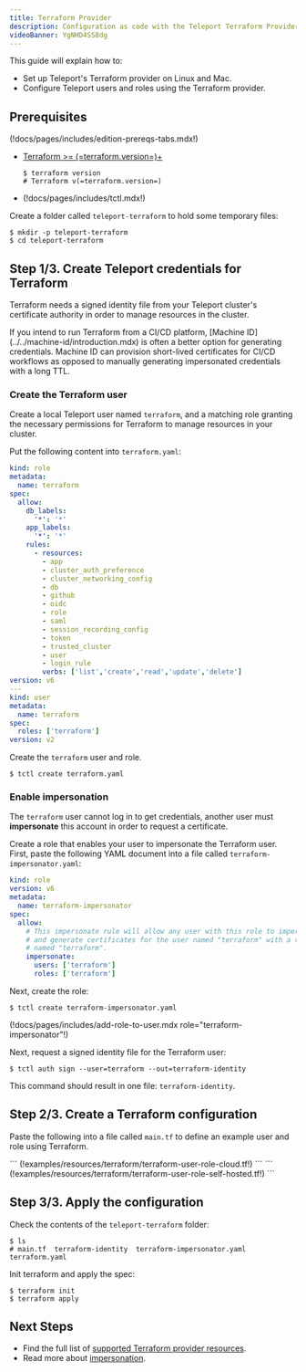 ```yaml
---
title: Terraform Provider
description: Configuration as code with the Teleport Terraform Provider
videoBanner: YgNHD4SS8dg
---
```


This guide will explain how to:

- Set up Teleport's Terraform provider on Linux and Mac.
- Configure Teleport users and roles using the Terraform provider.

## Prerequisites

(!docs/pages/includes/edition-prereqs-tabs.mdx!)

- [Terraform >= (=terraform.version=)+](https://learn.hashicorp.com/tutorials/terraform/install-cli)

  ```code
  $ terraform version
  # Terraform v(=terraform.version=)
  ```

- (!docs/pages/includes/tctl.mdx!)

Create a folder called `teleport-terraform` to hold some temporary files:

```code
$ mkdir -p teleport-terraform
$ cd teleport-terraform
```

## Step 1/3. Create Teleport credentials for Terraform

Terraform needs a signed identity file from your Teleport cluster's certificate
authority in order to manage resources in the cluster.

<Admonition type="tip" title="Running Terraform from a CI/CD platform?">
If you intend to run Terraform from a CI/CD platform,
[Machine ID](../../machine-id/introduction.mdx) is often a better option for
generating credentials. Machine ID can provision short-lived certificates for
CI/CD workflows as opposed to manually generating impersonated credentials with
a long TTL.
</Admonition>

### Create the Terraform user

Create a local Teleport user named `terraform`, and a matching role granting the
necessary permissions for Terraform to manage resources in your cluster.

Put the following content into `terraform.yaml`:

```yaml
kind: role
metadata:
  name: terraform
spec:
  allow:
    db_labels:
      '*': '*'
    app_labels:
      '*': '*'
    rules:
      - resources:
        - app
        - cluster_auth_preference
        - cluster_networking_config
        - db
        - github
        - oidc
        - role
        - saml
        - session_recording_config
        - token
        - trusted_cluster
        - user
        - login_rule
        verbs: ['list','create','read','update','delete']
version: v6
---
kind: user
metadata:
  name: terraform
spec:
  roles: ['terraform']
version: v2
```

Create the `terraform` user and role.

```code
$ tctl create terraform.yaml
```

### Enable impersonation

The `terraform` user cannot log in to get credentials, another user must
**impersonate** this account in order to request a certificate.

Create a role that enables your user to impersonate the Terraform user. First, paste
the following YAML document into a file called `terraform-impersonator.yaml`:

```yaml
kind: role
version: v6
metadata:
  name: terraform-impersonator
spec:
  allow:
    # This impersonate rule will allow any user with this role to impersonate
    # and generate certificates for the user named "terraform" with a role also
    # named "terraform".
    impersonate:
      users: ['terraform']
      roles: ['terraform']
```

Next, create the role:

```code
$ tctl create terraform-impersonator.yaml
```

(!docs/pages/includes/add-role-to-user.mdx role="terraform-impersonator"!)

Next, request a signed identity file for the Terraform user:

```code
$ tctl auth sign --user=terraform --out=terraform-identity
```

This command should result in one file: `terraform-identity`.

## Step 2/3. Create a Terraform configuration

Paste the following into a file called `main.tf` to define an example user and
role using Terraform.

<Tabs>
<TabItem scope={["cloud","team"]} label="Cloud-Hosted">
```
(!examples/resources/terraform/terraform-user-role-cloud.tf!)
```
</TabItem>
<TabItem scope={["oss", "enterprise"]} label="Self-Hosted">
```
(!examples/resources/terraform/terraform-user-role-self-hosted.tf!)
```
</TabItem>
</Tabs>

## Step 3/3. Apply the configuration

Check the contents of the `teleport-terraform` folder:

```code
$ ls
# main.tf  terraform-identity  terraform-impersonator.yaml  terraform.yaml
```

Init terraform and apply the spec:

```code
$ terraform init
$ terraform apply
```

## Next Steps

- Find the full list of [supported Terraform provider resources](../../reference/terraform-provider.mdx).
- Read more about [impersonation](../../access-controls/guides/impersonation.mdx).

